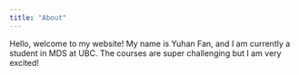 ```yaml
---
title: "About"
---
```


Hello, welcome to my website! My name is Yuhan Fan, and I am currently a student in MDS at UBC. The courses are super challenging but I am very excited!
